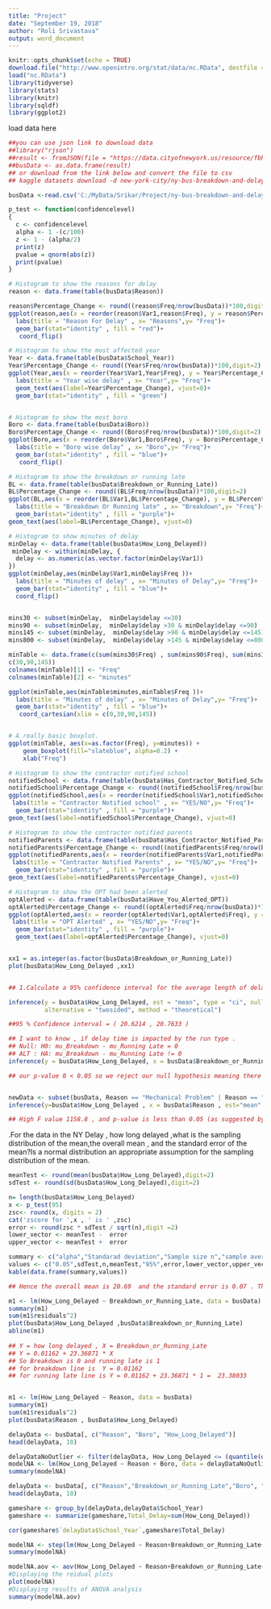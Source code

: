 ---
title: "Project"
date: "September 19, 2018"
author: "Roli Srivastava"
output: word_document
---

```{r setup, include=FALSE}
knitr::opts_chunk$set(echo = TRUE)
download.file("http://www.openintro.org/stat/data/nc.RData", destfile = "nc.RData")
load("nc.RData")
library(tidyverse)
library(stats)
library(knitr)
library(sqldf)
library(ggplot2)


```
load data here
```{r}
##you can use json link to download data
##library("rjson")
##result <- fromJSON(file = "https://data.cityofnewyork.us/resource/fbkk-fqs7.json")
##busData <- as.data.frame(result)
## or download from the link below and convert the file to csv
## kaggle datasets download -d new-york-city/ny-bus-breakdown-and-delays

busData <-read.csv('C:/MyData/Srikar/Project/ny-bus-breakdown-and-delays/ny-bus-breakdown-and-delays.csv',header= T)
```

```{r}
p_test <- function(confidencelevel)
{
  c <- confidencelevel
  alpha <- 1 -(c/100)
  z <- 1 - (alpha/2)
  print(z)
  pvalue = qnorm(abs(z))
  print(pvalue)
}
```

```{r}

# Histogram to show the reasons for delay
reason <- data.frame(table(busData$Reason))

reason$Percentage_Change <- round((reason$Freq/nrow(busData))*100,digit=2)
ggplot(reason,aes(x = reorder(reason$Var1,reason$Freq), y = reason$Percentage_Change))+
  labs(title = "Reason For Delay" , x= "Reasons",y= "Freq")+
  geom_bar(stat="identity" , fill = "red")+
   coord_flip() 

# Histogram to show the most affected year
Year <- data.frame(table(busData$School_Year))
Year$Percentage_Change <- round((Year$Freq/nrow(busData))*100,digit=2)
ggplot(Year,aes(x = reorder(Year$Var1,Year$Freq), y = Year$Percentage_Change))+
  labs(title = "Year wise delay" , x= "Year",y= "Freq")+
  geom_text(aes(label=Year$Percentage_Change), vjust=0)+
  geom_bar(stat="identity" , fill = "green")


# Histogram to show the most boro
Boro <- data.frame(table(busData$Boro))
Boro$Percentage_Change <- round((Boro$Freq/nrow(busData))*100,digit=2)
ggplot(Boro,aes(x = reorder(Boro$Var1,Boro$Freq), y = Boro$Percentage_Change))+
  labs(title = "Boro wise delay" , x= "Boro",y= "Freq")+
  geom_bar(stat="identity" , fill = "blue")+
   coord_flip() 

# Histogram to show the breakdown or running late
BL <- data.frame(table(busData$Breakdown_or_Running_Late))
BL$Percentage_Change <- round((BL$Freq/nrow(busData))*100,digit=2)
ggplot(BL,aes(x = reorder(BL$Var1,BL$Percentage_Change), y = BL$Percentage_Change))+
  labs(title = "Breakdown Or Running late" , x= "Breakdown",y= "Freq")+
  geom_bar(stat="identity" , fill = "purple")+
geom_text(aes(label=BL$Percentage_Change), vjust=0)

# Histogram to show minutes of delay
minDelay <- data.frame(table(busData$How_Long_Delayed))
 minDelay <- within(minDelay, {
  delay <- as.numeric(as.vector.factor(minDelay$Var1))
})
ggplot(minDelay,aes(minDelay$Var1,minDelay$Freq ))+
  labs(title = "Minutes of delay" , x= "Minutes of Delay",y= "Freq")+
  geom_bar(stat="identity" , fill = "blue")+
  coord_flip() 


mins30 <- subset(minDelay,  minDelay$delay <=30)
mins90 <- subset(minDelay,  minDelay$delay >30 & minDelay$delay <=90)
mins145 <- subset(minDelay,  minDelay$delay >90 & minDelay$delay <=145)
mins800 <- subset(minDelay,  minDelay$delay >145 & minDelay$delay <=800)

minTable <- data.frame(c(sum(mins30$Freq) , sum(mins90$Freq), sum(mins145$Freq)),
c(30,90,145))
colnames(minTable)[1] <- "Freq"
colnames(minTable)[2] <- "minutes"

ggplot(minTable,aes(minTable$minutes,minTable$Freq ))+
  labs(title = "Minutes of delay" , x= "Minutes of Delay",y= "Freq")+
  geom_bar(stat="identity" , fill = "blue")+
   coord_cartesian(xlim = c(0,30,90,145))


# A really basic boxplot.
ggplot(minTable, aes(x=as.factor(Freq), y=minutes)) + 
    geom_boxplot(fill="slateblue", alpha=0.2) + 
    xlab("Freq")

# Histogram to show the contractor notified school
notifiedSchool <- data.frame(table(busData$Has_Contractor_Notified_Schools))
notifiedSchool$Percentage_Change <- round((notifiedSchool$Freq/nrow(busData))*100,digit=2)
ggplot(notifiedSchool,aes(x = reorder(notifiedSchool$Var1,notifiedSchool$Freq), y = notifiedSchool$Percentage_Change))+
 labs(title = "Contractor Notified school" , x= "YES/NO",y= "Freq")+
  geom_bar(stat="identity" , fill = "purple")+
geom_text(aes(label=notifiedSchool$Percentage_Change), vjust=0)

# Histogram to show the contractor notified parents
notifiedParents <- data.frame(table(busData$Has_Contractor_Notified_Parents))
notifiedParents$Percentage_Change <- round((notifiedParents$Freq/nrow(busData))*100,digit=2)
ggplot(notifiedParents,aes(x = reorder(notifiedParents$Var1,notifiedParents$Freq),y =notifiedParents$Percentage_Change))+
 labs(title = "Contractor Notified Parents" , x= "YES/NO",y= "Freq")+
  geom_bar(stat="identity" , fill = "purple")+
geom_text(aes(label=notifiedParents$Percentage_Change), vjust=0)

# Histogram to show the OPT had been alerted
optAlerted <- data.frame(table(busData$Have_You_Alerted_OPT))
optAlerted$Percentage_Change <- round((optAlerted$Freq/nrow(busData))*100,digit=2)
ggplot(optAlerted,aes(x = reorder(optAlerted$Var1,optAlerted$Freq), y = optAlerted$Percentage_Change))+
 labs(title = "OPT Alerted" , x= "YES/NO",y= "Freq")+
  geom_bar(stat="identity" , fill = "purple")+
  geom_text(aes(label=optAlerted$Percentage_Change), vjust=0)


xx1 = as.integer(as.factor(busData$Breakdown_or_Running_Late))
plot(busData$How_Long_Delayed ,xx1)


## 1.Calculate a 95% confidence interval for the average length of delays (minutes) and interpret it in context. Note that since you’re doing inference on a single population parameter, there is no explanatory variable, so you can omit the x variable from the function.

inference(y = busData$How_Long_Delayed, est = "mean", type = "ci", null = 0, conflevel = 0.95 ,
          alternative = "twosided", method = "theoretical")

##95 % Confidence interval = ( 20.6214 , 20.7633 )

## I want to know , if delay time is impacted by the run type .
## Null: H0: mu_Breakdown - mu_Running Late = 0 
## ALT : HA: mu_Breakdown - mu_Running Late != 0 
inference(y = busData$How_Long_Delayed, x = busData$Breakdown_or_Running_Late, est = "mean", type = "ht", null = 0,          alternative = "twosided", method = "theoretical")

## our p-value 0 < 0.05 so we reject our null hypothesis meaning there is enough evidence in the data to say there is some difference in the average time delayed by buses whose running were considered breakdown and those running late.


newData <- subset(busData, Reason == "Mechanical Problem" | Reason == "Heavy Traffic")
inference(y=busData$How_Long_Delayed , x = busData$Reason , est="mean" ,null= 0 , alternative = "greater", type ="ht" , method="theoretical")

## High F value 1158.8 , and p-value is less than 0.05 (as suggested by normal scientific standard). Hence we can conclude that for our confidence interval we reject the null hypothesis and there is convincing evidence that there is a significant relationship between delay time and reasons for delay .


```

.For the data in the NY Delay , how long delayed ,what is the sampling distribution of the mean,the overall mean , and the standard error of the mean?Is a normal distribution an appropriate assumption for the sampling distribution of the mean.

```{r}
meanTest <- round(mean(busData$How_Long_Delayed),digit=2)
sdTest <- round(sd(busData$How_Long_Delayed),digit=2)

n= length(busData$How_Long_Delayed)
x <- p_test(95)
zsc<- round(x, digits = 2)
cat('zscore for ',x , ' is ' ,zsc)
error <- round(zsc * sdTest / sqrt(n),digit =2)
lower_vector <- meanTest -  error 
upper_vector <- meanTest +  error

summary <- c("alpha","Standarad deviation","Sample size n","sample average/mean","Confidence Interval","Error","Lower","Upper")
values <- c("0.05",sdTest,n,meanTest,"95%",error,lower_vector,upper_vector)
kable(data.frame(summary,values))

## Hence the overall mean is 20.69  and the standard error is 0.07 . The assumption of normal distribution is appropriate when the sample is normal distribution population is sufficiently large , and thus the sampling distribution is normal .Also, the normally assumption is valid in most cases .Hence, the assumption of normal distribution is appropriate
```

```{r}

m1 <- lm(How_Long_Delayed ~ Breakdown_or_Running_Late, data = busData)
summary(m1)
sum(m1$residuals^2) 
plot(busData$How_Long_Delayed ,busData$Breakdown_or_Running_Late)
abline(m1)
 
## Y = how long delayed , X = Breakdown_or_Running_Late
## Y = 0.01162 + 23.36871 * X
## So Breakdown is 0 and running late is 1 
## for breakdown line is  Y = 0.01162
## for running late line is Y = 0.01162 + 23.36871 * 1 =  23.38033


m1 <- lm(How_Long_Delayed ~ Reason, data = busData)
summary(m1)
sum(m1$residuals^2) 
plot(busData$Reason , busData$How_Long_Delayed)

```

```{r}

delayData <- busData[, c("Reason", "Boro", "How_Long_Delayed")] 
head(delayData, 10)

delayDataNoOutlier <- filter(delayData, How_Long_Delayed <= (quantile(delayData$How_Long_Delayed, 0.75) + (1.5 * IQR(delayData$How_Long_Delayed))), How_Long_Delayed >= (quantile(delayData$How_Long_Delayed, 0.25) - (1.5 * IQR(delayData$How_Long_Delayed)))) 
modelNA <- lm(How_Long_Delayed ~ Reason + Boro, data = delayDataNoOutlier) 
summary(modelNA)

delayData <- busData[, c("Reason","Breakdown_or_Running_Late","Boro", "Bus_Company_Name", "How_Long_Delayed" ,"School_Year")] 
head(delayData, 10)

gameshare <- group_by(delayData,delayData$School_Year)
gameshare <- summarize(gameshare,Total_Delay=sum(How_Long_Delayed))

cor(gameshare$`delayData$School_Year`,gameshare$Total_Delay)

modelNA <- step(lm(How_Long_Delayed ~ Reason+Breakdown_or_Running_Late+Boro+Bus_Company_Name, data = delayData),direction="both" )
summary(modelNA)

modelNA.aov <- aov(How_Long_Delayed ~ Reason+Breakdown_or_Running_Late+Boro+Bus_Company_Name, data = delayData)
#Displaying the reidual plots
plot(modelNA)
#Displaying results of ANOVA analysis
summary(modelNA.aov)


```



